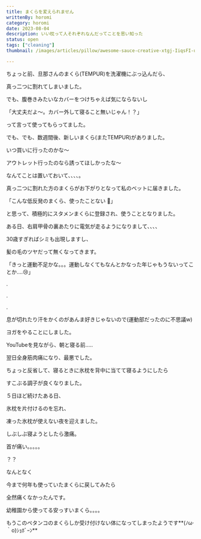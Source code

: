 ```yaml
---
title: まくらを変えられません
writtenBy: horomi
category: horomi
date: 2023-08-04
description: いい枕って人それぞれなんだってことを思い知った
status: open
tags: ["cleaning"]
thumbnail: /images/articles/pillow/awesome-sauce-creative-xtgj-IiqsFI-unsplash.jpg

---
```


ちょっと前、旦那さんのまくら(TEMPUR)を洗濯機にぶっ込んだら、

真っ二つに割れてしまいました。

でも、腹巻きみたいなカバーをつけちゃえば気にならないし

「大丈夫だよ〜。カバー外して寝ること無いじゃん！？」

って言って使ってもらってました。

でも、でも、数週間後、新しいまくら(またTEMPUR)がありました。

いつ買いに行ったのかな〜

アウトレット行ったのなら誘ってほしかったな〜

なんてことは置いておいて、、、、。

真っ二つに割れた方のまくらがお下がりとなって私のベットに届きました。

「こんな低反発のまくら、使ったことない 🤩」

と思って、積極的にスタメンまくらに登録され、使うこととなりました。

ある日、右肩甲骨の裏あたりに電気が走るようになりまして、、、、

30歳すぎればシミも出現しますし、

髪の毛のツヤだって無くなってきます。

「きっと運動不足かな。。。運動しなくてもなんとかなった年じゃもうないってことか….😢」

.

.

.

息が切れたり汗をかくのがあんま好きじゃないので(運動部だったのに不思議w)

ヨガをやることにしました。

YouTubeを見ながら、朝と寝る前…..

翌日全身筋肉痛になり、最悪でした。

ちょっと反省して、寝るときに氷枕を背中に当てて寝るようにしたら

すこぶる調子が良くなりました。

５日ほど続けたある日、

氷枕を片付けるのを忘れ、

凍った氷枕が使えない夜を迎えました。

しぶしぶ寝ようとしたら激痛。

首が痛い。。。。。

？？

なんとなく

今まで何年も使っていたまくらに戻してみたら

全然痛くなかったんです。

幼稚園から使ってる安っすいまくら。。。。

もうこのペタンコのまくらしか受け付けない体になってしまったようです**(ﾉω·｀o)ｼｮﾎﾞｰﾝ**
